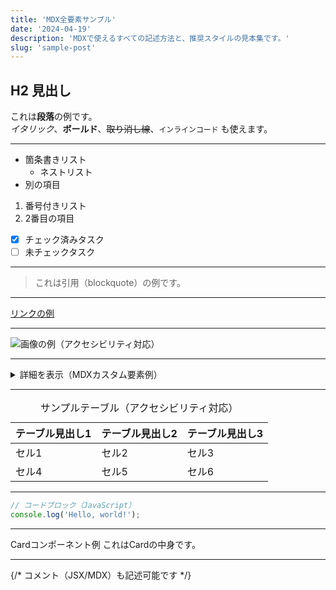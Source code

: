 ```yaml
---
title: 'MDX全要素サンプル'
date: '2024-04-19'
description: 'MDXで使えるすべての記述方法と、推奨スタイルの見本集です。'
slug: 'sample-post'
---
```


## H2 見出し

これは**段落**の例です。  
_イタリック_、**ボールド**、~~取り消し線~~、`インラインコード` も使えます。

---

- 箇条書きリスト
  - ネストリスト
- 別の項目

1. 番号付きリスト
2. 2番目の項目

- [x] チェック済みタスク
- [ ] 未チェックタスク

---

> これは引用（blockquote）の例です。

---

[リンクの例](https://example.com)

---

![画像の例（アクセシビリティ対応）](https://placehold.jp/300x100.png "サンプル画像")

---

<details>
<summary>詳細を表示（MDXカスタム要素例）</summary>
ここはdetailsタグの中身です。
</details>

---

<table>
  <caption>サンプルテーブル（アクセシビリティ対応）</caption>
  <thead>
    <tr>
      <th scope="col">テーブル見出し1</th>
      <th scope="col">テーブル見出し2</th>
      <th scope="col">テーブル見出し3</th>
    </tr>
  </thead>
  <tbody>
    <tr>
      <td>セル1</td>
      <td>セル2</td>
      <td>セル3</td>
    </tr>
    <tr>
      <td>セル4</td>
      <td>セル5</td>
      <td>セル6</td>
    </tr>
  </tbody>
</table>

---

```js
// コードブロック（JavaScript）
console.log('Hello, world!');
```

---

<Card className="my-6">
  <CardHeader>
    <CardTitle>Cardコンポーネント例</CardTitle>
  </CardHeader>
  <CardContent>これはCardの中身です。</CardContent>
</Card>

---

{/* コメント（JSX/MDX）も記述可能です */}
